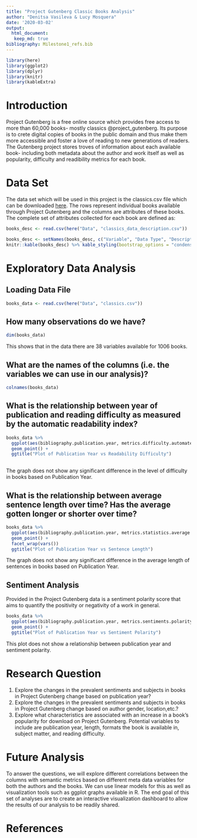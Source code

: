 ```yaml
---
title: "Project Gutenberg Classic Books Analysis"
author: "Denitsa Vasileva & Lucy Mosquera"
date: '2020-03-02'
output:
  html_document:
   keep_md: true
bibliography: Milestone1_refs.bib
---
```


```r
library(here)
library(ggplot2)
library(dplyr)
library(knitr)
library(kableExtra)
```

# Introduction 

Project Gutenberg is a free online source which provides free access to more than 60,000 books- mostly classics @project_gutenberg. Its purpose is to crete digital copies of books in the public domain and thus make them more accessible and foster a love of reading to new generations of readers. The Gutenberg project stores troves of information about each available book- including both metadata about the author and work itself as well as popularity, difficulty and readibility metrics for each book.

# Data Set

The data set which will be used in this project is the classics.csv file which can be downloaded [here](https://corgis-edu.github.io/corgis/csv/classics/?fbclid=IwAR0u9jexVHzWWvP65r7sKXYw8VvKiih80BQIzPVu8HjcpsXwjxVN9n5jCeE).
The rows represent individual books available through Project Gutenberg and the columns are attributes
of these books. The complete set of attributes collected for each book are defined as:

```r
books_desc <- read.csv(here("Data", "classics_data_description.csv"))

books_desc <- setNames(books_desc, c("Variable", "Data Type", "Description", "Example"))
knitr::kable(books_desc) %>% kable_styling(bootstrap_options = "condensed", full_width = F, fixed_thead = TRUE)
```


# Exploratory Data Analysis

## Loading Data File

```r
books_data <- read.csv(here("Data", "classics.csv"))
```


## How many observations do we have?

```r
dim(books_data)
```
 This shows that in the data there are 38 variables available for 1006 books. 
 

## What are the names of the columns (i.e. the variables we can use in our analysis)?

```r
colnames(books_data)
```


## What is the relationship between year of publication and reading difficulty as measured by the automatic readability index?
```r
books_data %>%
  ggplot(aes(bibliography.publication.year, metrics.difficulty.automated.readability.index)) +
  geom_point() + 
  ggtitle("Plot of Publication Year vs Readability Difficulty")
  
```

The graph does not show any significant difference in the level of difficulty in books based on 
Publication Year.


## What is the relationship between average sentence length over time? Has the average gotten longer or shorter over time?

```r
books_data %>%
  ggplot(aes(bibliography.publication.year, metrics.statistics.average.sentence.length)) +
  geom_point() +
  facet_wrap(vars())
  ggtitle("Plot of Publication Year vs Sentence Length")
```

The graph does not show any significant difference in the average length of sentences in books based on 
Publication Year.

## Sentiment Analysis

Provided in the Project Gutenberg data is a sentiment polarity score that aims to quantify the positivity or negativity of a work in general. 

```r
books_data %>%
  ggplot(aes(bibliography.publication.year, metrics.sentiments.polarity)) +
  geom_point() + 
  ggtitle("Plot of Publication Year vs Sentiment Polarity")
```

This plot does not show a relationship between publication year and sentiment polarity. 

# Research Question

1. Explore the changes in the prevalent sentiments and subjects in books in Project Gutenberg change based on publication year?
2. Explore the changes in the prevalent sentiments and subjects in books in Project Gutenberg change based on author gender, location,etc.?
3. Explore what characteristics are associated with an increase in a book's popularity for download on Project Gutenberg. Potential variables to include are publication year, length, formats the book is available in, subject matter, and reading difficulty.


# Future Analysis

To answer the questions, we will explore different correlations between the columns with semantic metrics
based on different meta data variables for both the authors and the books. We can use linear models for this
as well as visualization tools such as ggplot graphs available in R. The end goal of this set of analyses are to create an interactive visualization dashboard to allow the results of our analysis to be readily shared. 

# References 
